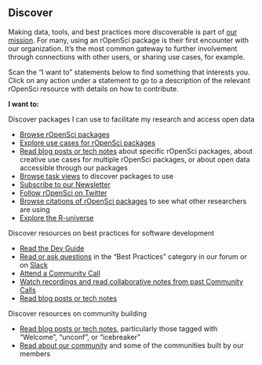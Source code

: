 ## Discover {#discover}

Making data, tools, and best practices more discoverable is part of [our mission](#mission). 
For many, using an rOpenSci package is their first encounter with our organization. 
It's the most common gateway to further involvement through connections with other users, 
or sharing use cases, for example. 

Scan the "I want to" statements below to find something that interests you. 
Click on any action under a statement to go to a description of the relevant rOpenSci resource with details on how to contribute.

**I want to:**

Discover packages I can use to facilitate my research and access open data

*   [Browse rOpenSci packages](#packages)
*   [Explore use cases for rOpenSci packages](#usecases)
*   [Read blog posts or tech notes](#blog) about specific rOpenSci packages, 
    about creative use cases for multiple rOpenSci packages, 
    or about open data accessible through our packages
*   [Browse task views](#taskviews) to discover packages to use
*   [Subscribe to our Newsletter](#channels)
*   [Follow rOpenSci on Twitter](#channels)
*   [Browse citations of rOpenSci packages](#packages) to see what other 
    researchers are using
*   [Explore the R-universe](#runiverse)


Discover resources on best practices for software development

*   [Read the Dev Guide](#devguide)
*   [Read or ask questions](#channels) in the "Best Practices" category in our 
    forum or on [Slack](#channels-slack)
*   [Attend a Community Call](#commcalls)
*   [Watch recordings and read collaborative notes from past Community Calls](#commcalls)
*   [Read blog posts or tech notes](#blog)


Discover resources on community building

*   [Read blog posts or tech notes](#blog), 
    particularly those tagged with "Welcome", "unconf", or "icebreaker"
*   [Read about our community](#community) and some of the communities built by our members
